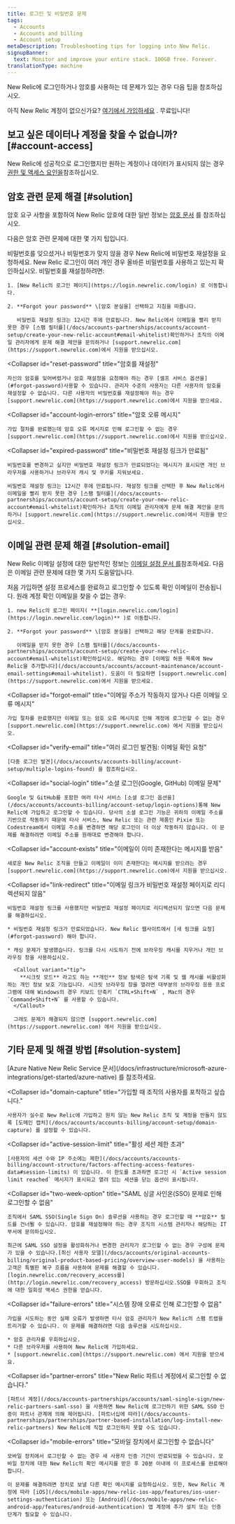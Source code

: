 ```yaml
---
title: 로그인 및 비밀번호 문제
tags:
  - Accounts
  - Accounts and billing
  - Account setup
metaDescription: Troubleshooting tips for logging into New Relic.
signupBanner:
  text: Monitor and improve your entire stack. 100GB free. Forever.
translationType: machine
---
```



New Relic에 로그인하거나 암호를 사용하는 데 문제가 있는 경우 다음 팁을 참조하십시오.

아직 New Relic 계정이 없으신가요? [여기에서 가입하세요](https://newrelic.com/signup) . 무료입니다!

## 보고 싶은 데이터나 계정을 찾을 수 없습니까? [#account-access]

New Relic에 성공적으로 로그인했지만 원하는 계정이나 데이터가 표시되지 않는 경우 [권한 및 액세스 요인을](/docs/accounts/accounts-billing/general-account-settings/factors-affecting-access-features-data#account-access)참조하십시오.

## 암호 관련 문제 해결 [#solution]

암호 요구 사항을 포함하여 New Relic 암호에 대한 일반 정보는 [암호 문서](/docs/accounts/accounts/account-maintenance/change-passwords-user-preferences) 를 참조하십시오.

다음은 암호 관련 문제에 대한 몇 가지 팁입니다.

<CollapserGroup>
  <Collapser
    id="forgot-password"
    title="비밀번호를 잊어버렸거나 비밀번호가 작동하지 않습니다"
  >
    비밀번호를 잊으셨거나 비밀번호가 맞지 않을 경우 New Relic에 비밀번호 재설정을 요청하세요. New Relic 로그인이 여러 개인 경우 올바른 비밀번호를 사용하고 있는지 확인하십시오. 비밀번호를 재설정하려면:

    1. [New Relic의 로그인 페이지](https://login.newrelic.com/login) 로 이동합니다.

    2. **Forgot your password** \[암호 분실을] 선택하고 지침을 따릅니다.

       비밀번호 재설정 링크는 12시간 후에 만료됩니다. New Relic에서 이메일을 빨리 받지 못한 경우 [스팸 필터를](/docs/accounts-partnerships/accounts/account-setup/create-your-new-relic-account#email-whitelist)확인하거나 조직의 이메일 관리자에게 문제 해결 제안을 문의하거나 [support.newrelic.com](https://support.newrelic.com)에서 지원을 받으십시오.
  </Collapser>

  <Collapser
    id="reset-password"
    title="암호를 재설정"
  >
    자신의 암호를 잊어버렸거나 암호 재설정을 요청해야 하는 경우 [셀프 서비스 옵션을](#forgot-password)사용할 수 있습니다. 관리자 수준의 사용자는 다른 사용자의 암호를 재설정할 수 없습니다. 다른 사용자의 비밀번호를 재설정해야 하는 경우 [support.newrelic.com](https://support.newrelic.com)에서 지원을 받으세요.
  </Collapser>

  <Collapser
    id="account-login-errors"
    title="암호 오류 메시지"
  >
    가입 절차를 완료했는데 암호 오류 메시지로 인해 로그인할 수 없는 경우 [support.newrelic.com](https://support.newrelic.com)에서 지원을 받으십시오.
  </Collapser>

  <Collapser
    id="expired-password"
    title="비밀번호 재설정 링크가 만료됨"
  >
    비밀번호를 변경하고 싶지만 비밀번호 재설정 링크가 만료되었다는 메시지가 표시되면 개인 브라우저를 사용하거나 브라우저 캐시 및 쿠키를 지워보세요.

    비밀번호 재설정 링크는 12시간 후에 만료됩니다. 재설정 링크를 선택한 후 New Relic에서 이메일을 빨리 받지 못한 경우 [스팸 필터를](/docs/accounts-partnerships/accounts/account-setup/create-your-new-relic-account#email-whitelist)확인하거나 조직의 이메일 관리자에게 문제 해결 제안을 문의하거나 [support.newrelic.com](https://support.newrelic.com)에서 지원을 받으십시오.
  </Collapser>
</CollapserGroup>

## 이메일 관련 문제 해결 [#solution-email]

New Relic 이메일 설정에 대한 일반적인 정보는 [이메일 설정 문서 를](/docs/accounts/accounts/account-maintenance/account-email-settings)참조하세요. 다음은 이메일 관련 문제에 대한 몇 가지 도움말입니다.

<CollapserGroup>
  <Collapser
    id="no-confirmation-email"
    title="새 계정 확인 이메일을 받지 못함"
  >
    처음 가입하면 설정 프로세스를 완료하고 로그인할 수 있도록 확인 이메일이 전송됩니다. 원래 계정 확인 이메일을 찾을 수 없는 경우:

    1. new Relic의 로그인 페이지( **[login.newrelic.com/login](https://login.newrelic.com/login)** )로 이동합니다.

    2. **Forgot your password** \[암호 분실을] 선택하고 해당 단계를 완료합니다.

       이메일을 받지 못한 경우 [스팸 필터를](/docs/accounts-partnerships/accounts/account-setup/create-your-new-relic-account#email-whitelist)확인하십시오. 해당하는 경우 [이메일 허용 목록에 New Relic을 추가합니다](/docs/accounts/accounts/account-maintenance/account-email-settings#email-whitelist). 도움이 더 필요하면 [support.newrelic.com](https://support.newrelic.com)에서 지원을 받으세요.
  </Collapser>

  <Collapser
    id="forgot-email"
    title="이메일 주소가 작동하지 않거나 다른 이메일 오류 메시지"
  >
    가입 절차를 완료했지만 이메일 또는 암호 오류 메시지로 인해 계정에 로그인할 수 없는 경우 [support.newrelic.com](https://support.newrelic.com) 에서 지원을 받으십시오.
  </Collapser>

  <Collapser
    id="verify-email"
    title="여러 로그인 발견됨: 이메일 확인 요청"
  >
    [다중 로그인 발견](/docs/accounts/accounts-billing/account-setup/multiple-logins-found) 을 참조하십시오.
  </Collapser>

  <Collapser
    id="social-login"
    title="소셜 로그인(Google, GitHub) 이메일 문제"
  >
    Google 및 GitHub를 포함한 여러 타사 서비스 [소셜 로그인 옵션을](/docs/accounts/accounts-billing/account-setup/login-options)통해 New Relic에 가입하고 로그인할 수 있습니다. 당사의 소셜 로그인 기능은 귀하의 이메일 주소를 기반으로 작동하기 때문에 타사 서비스, New Relic 또는 관련 제품인 Pixie 또는 Codestream에서 이메일 주소를 변경하면 해당 로그인이 더 이상 작동하지 않습니다. 이 문제를 해결하려면 이메일 주소를 원래대로 변경해야 합니다.
  </Collapser>

  <Collapser
    id="account-exists"
    title="이메일이 이미 존재한다는 메시지를 받음"
  >
    새로운 New Relic 조직을 만들고 이메일이 이미 존재한다는 메시지를 받으려는 경우 [support.newrelic.com](https://support.newrelic.com)에서 지원을 받으십시오.
  </Collapser>

  <Collapser
    id="link-redirect"
    title="이메일 링크가 비밀번호 재설정 페이지로 리디렉션되지 않음"
  >
    비밀번호 재설정 링크를 사용했지만 비밀번호 재설정 페이지로 리디렉션되지 않으면 다음 문제를 해결하십시오.

    * 비밀번호 재설정 링크가 만료되었습니다. New Relic 웹사이트에서 [새 링크를 요청](#forgot-password) 해야 합니다.

    * 캐싱 문제가 발생했습니다. 링크를 다시 시도하기 전에 브라우징 캐시를 지우거나 개인 브라우징 창을 사용하십시오.

      <Callout variant="tip">
        **시크릿 모드** 라고도 하는 **개인** 정보 탐색은 탐색 기록 및 웹 캐시를 비활성화하는 개인 정보 보호 기능입니다. 시크릿 브라우징 창을 열려면 대부분의 브라우징 응용 프로그램에 대해 Windows의 경우 키보드 단축키 `CTRL+Shift+N` , Mac의 경우 `Command+Shift+N` 를 사용할 수 있습니다.
      </Callout>

      그래도 문제가 해결되지 않으면 [support.newrelic.com](https://support.newrelic.com) 에서 지원을 받으십시오.
  </Collapser>
</CollapserGroup>

## 기타 문제 및 해결 방법 [#solution-system]

<CollapserGroup>
  <Collapser
    id="azure-login"
    title="Azure Native New Relic Service 계정에 로그인할 수 없습니다."
  >
    [Azure Native New Relic Service 문서](/docs/infrastructure/microsoft-azure-integrations/get-started/azure-native) 를 참조하세요.
  </Collapser>

  <Collapser
    id="domain-capture"
    title="가입할 때 조직의 사용자를 포착하고 싶습니다."
  >
    사용자가 실수로 New Relic에 가입하고 원치 않는 New Relic 조직 및 계정을 만들지 않도록 [도메인 캡처](/docs/accounts/accounts-billing/account-setup/domain-capture) 를 설정할 수 있습니다.
  </Collapser>

  <Collapser
    id="active-session-limit"
    title="활성 세션 제한 초과"
  >
    [사용자의 세션 수와 IP 주소에는 제한](/docs/accounts/accounts-billing/account-structure/factors-affecting-access-features-data#session-limits) 이 있습니다. 이 한도를 초과하면 로그인 시 `Active session limit reached` 메시지가 표시되고 열려 있는 세션을 닫는 옵션이 표시됩니다.
  </Collapser>

  <Collapser
    id="two-week-option"
    title="SAML 싱글 사인온(SSO) 문제로 인해 로그인할 수 없음"
  >
    조직에서 SAML SSO(Single Sign On) 솔루션을 사용하는 경우 로그인할 때 **암호** 필드를 건너뛸 수 있습니다. 암호를 재설정해야 하는 경우 조직의 시스템 관리자나 해당하는 IT 부서에 문의하십시오.

    최근에 SAML SSO 설정을 활성화하거나 변경한 관리자가 로그인할 수 없는 경우 구성에 문제가 있을 수 있습니다.[최신 사용자 모델](/docs/accounts/original-accounts-billing/original-product-based-pricing/overview-user-models) 을 사용하는 고객은 특별한 복구 흐름을 사용하여 문제를 해결할 수 있습니다.[login.newrelic.com/recovery_access를](http://login.newrelic.com/recovery_access) 방문하십시오.SSO를 우회하고 조직에 대한 일회성 액세스 권한을 얻습니다.
  </Collapser>

  <Collapser
    id="failure-errors"
    title="시스템 장애 오류로 인해 로그인할 수 없음"
  >
    가입을 시도하는 동안 실패 오류가 발생하면 타사 암호 관리자가 New Relic의 스팸 트랩을 트리거할 수 있습니다. 이 문제를 해결하려면 다음 솔루션을 시도하십시오.

    * 암호 관리자를 우회하십시오.
    * 다른 브라우저를 사용하여 New Relic에 가입하세요.
    * [support.newrelic.com](https://support.newrelic.com) 에서 지원을 받으세요.
  </Collapser>

  <Collapser
    id="partner-errors"
    title="New Relic 파트너 계정에서 로그인할 수 없습니다."
  >
    [파트너 계정](/docs/accounts-partnerships/accounts/saml-single-sign/new-relic-partners-saml-sso) 을 사용하면 New Relic에 로그인하기 위한 SAML SSO 인증이 파트너 관계에 의해 제어됩니다. [파트너십에 따라](/docs/accounts-partnerships/partnerships/partner-based-installation/log-install-new-relic-partners) New Relic에 직접 로그인하지 못할 수도 있습니다.
  </Collapser>

  <Collapser
    id="mobile-errors"
    title="모바일 장치에서 로그인할 수 없습니다"
  >
    모바일 장치에서 로그인할 수 없는 경우 새 사용자 인증 기간이 만료되었을 수 있습니다. 모바일 장치에 대한 New Relic의 확인 메시지를 받은 후 20분 이내에 이 프로세스를 완료해야 합니다.

    이 문제를 해결하려면 장치로 보낼 다른 확인 메시지를 요청하십시오. 또한, New Relic 계정에 따라 [iOS](/docs/mobile-apps/new-relic-ios-app/features/ios-user-settings-authentication) 또는 [Android](/docs/mobile-apps/new-relic-android-app/features/android-authentication) 앱 계정에 추가 설치 또는 인증 단계가 필요할 수 있습니다.
  </Collapser>
</CollapserGroup>